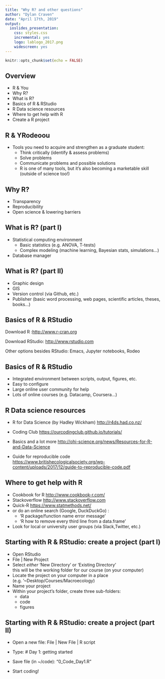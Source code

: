 ```yaml
---
title: "Why R? and other questions"
author: "Dylan Craven"
date: "April 17th, 2019"
output: 
  ioslides_presentation: 
    css: styles.css
    incremental: yes
    logo: lablogo_2017.png
    widescreen: yes
---
```

  
```r
knitr::opts_chunk$set(echo = FALSE)
```

## Overview

- R & You
- Why R?
- What is R?
- Basics of R & RStudio 
- R Data science resources
- Where to get help with R
- Create a R project

## R & YRodeoou

- Tools you need to acquire and strengthen as a graduate student:    
    * Think critically (identify & assess problems)    
    * Solve problems    
    * Communicate problems and possible solutions  
    * R is one of many tools, but it's also becoming a marketable skill (outside of science too!)  

## Why R?

- Transparency
- Reproducibility
- Open science & lowering barriers  

## What is R? (part I)

- Statistical computing environment  
    + Basic statistics (e.g. ANOVA, T-tests) 
    + Complex modeling (machine learning, Bayesian stats, simulations...) 
- Database manager  

## What is R? (part II)  

- Graphic design    
- GIS 
- Version control (via Github, etc.)  
- Publisher (basic word processing, web pages, scientific articles, theses, books...)

## Basics of R & RStudio

Download R :<http://www.r-cran.org>  

Download RStudio: <http://www.rstudio.com>

Other options besides RStudio: Emacs, Jupyter notebooks, Rodeo  

## Basics of R & RStudio  

- Integrated environment between scripts, output, figures, etc. 
- Easy to configure
- Large online user community for help
- Lots of online courses (e.g. Datacamp, Coursera...)

## R Data science resources  

- R for Data Science (by Hadley Wickham) <http://r4ds.had.co.nz/>

- Coding Club <https://ourcodingclub.github.io/tutorials/> 

- Basics and a lot more <http://ohi-science.org/news/Resources-for-R-and-Data-Science>

- Guide for reproducible code <https://www.britishecologicalsociety.org/wp-content/uploads/2017/12/guide-to-reproducible-code.pdf> 

## Where to get help with R  

- Cookbook for R <http://www.cookbook-r.com/>
- Stackoverflow <http://www.stackoverflow.com>
- Quick-R <https://www.statmethods.net/>
- or do an online search (Google, DuckDuckGo) : 
    * 'R package/function name error message'
    * 'R how to remove every third line from a data.frame'  
- Look for local or university user groups (via Slack,Twitter, etc.)  

## Starting with R & RStudio: create a project (part I)

- Open RStudio  
- File | New Project
- Select *either* 'New Directory' or 'Existing Directory'   
  this will be the working folder for our course (on your computer)
- Locate the project on your computer in a place (e.g. '~Desktop/Courses/Macroecology)  
- Name your project  
- Within your project's folder, create three sub-folders: 
    + data
    + code
    + figures
  
## Starting with R & RStudio: create a project (part II)

- Open a new file: File | New File | R script

- Type: # Day 1: getting started

- Save file (in ~/code): "0_Code_Day1.R" 

- Start coding!
